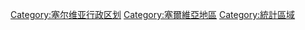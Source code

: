 [[Category:塞尔维亚行政区划|Category:塞尔维亚行政区划]]
[[Category:塞爾維亞地區|Category:塞爾維亞地區]]
[[Category:統計區域|Category:統計區域]]